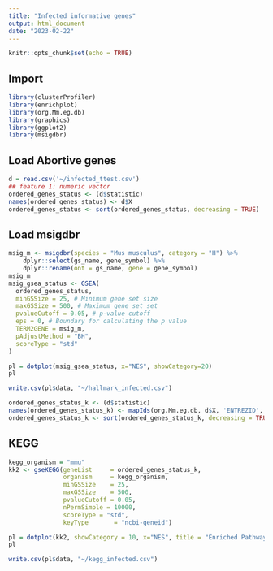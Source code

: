 ```yaml
---
title: "Infected informative genes"
output: html_document
date: "2023-02-22"
---
```


```r
knitr::opts_chunk$set(echo = TRUE)
```



## Import
```r
library(clusterProfiler)
library(enrichplot)
library(org.Mm.eg.db)
library(graphics)
library(ggplot2)
library(msigdbr)
```


## Load Abortive genes

```r
d = read.csv('~/infected_ttest.csv')
## feature 1: numeric vector
ordered_genes_status <- (d$statistic)
names(ordered_genes_status) <- d$X
ordered_genes_status <- sort(ordered_genes_status, decreasing = TRUE)

```

## Load msigdbr

```r
msig_m <- msigdbr(species = "Mus musculus", category = "H") %>%
    dplyr::select(gs_name, gene_symbol) %>%
    dplyr::rename(ont = gs_name, gene = gene_symbol)
msig_m
msig_gsea_status <- GSEA(
  ordered_genes_status, 
  minGSSize = 25, # Minimum gene set size
  maxGSSize = 500, # Maximum gene set set
  pvalueCutoff = 0.05, # p-value cutoff
  eps = 0, # Boundary for calculating the p value
  TERM2GENE = msig_m, 
  pAdjustMethod = "BH",
  scoreType = "std"
)
```


```r
pl = dotplot(msig_gsea_status, x="NES", showCategory=20) 
pl
```

```r
write.csv(pl$data, "~/hallmark_infected.csv")
```


```r
ordered_genes_status_k <- (d$statistic)
names(ordered_genes_status_k) <- mapIds(org.Mm.eg.db, d$X, 'ENTREZID', 'SYMBOL')
ordered_genes_status_k <- sort(ordered_genes_status_k, decreasing = TRUE)
```

## KEGG
```r

kegg_organism = "mmu"
kk2 <- gseKEGG(geneList     = ordered_genes_status_k,
               organism     = kegg_organism,
               minGSSize    = 25,
               maxGSSize    = 500,
               pvalueCutoff = 0.05,
               nPermSimple = 10000,
               scoreType = "std",
               keyType       = "ncbi-geneid")

```

```r

pl = dotplot(kk2, showCategory = 10, x="NES", title = "Enriched Pathways" , split=".sign") + facet_grid(.~.sign)
pl
```
```r
write.csv(pl$data, "~/kegg_infected.csv")
```


